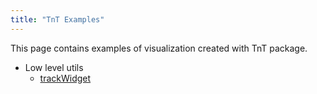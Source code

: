 ```yaml
---
title: "TnT Examples"
---
```


This page contains examples of visualization created with TnT package.


- Low level utils
    - [trackWidget](trackWidget.html)
